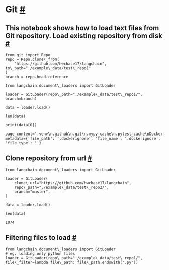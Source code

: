  Git
 [#](#git "Permalink to this headline")
=============================================
 This notebook shows how to load text files from Git repository.
 Load existing repository from disk
 [#](#load-existing-repository-from-disk "Permalink to this headline")
-----------------------------------------------------------------------------------------------------------
```
from git import Repo
repo = Repo.clone\_from(
    "https://github.com/hwchase17/langchain", to\_path="./example\_data/test\_repo1"
)
branch = repo.head.reference
```
```
from langchain.document\_loaders import GitLoader
```
```
loader = GitLoader(repo\_path="./example\_data/test\_repo1/", branch=branch)
```
```
data = loader.load()
```
```
len(data)
```
```
print(data[0])
```
```
page_content='.venv\n.github\n.git\n.mypy_cache\n.pytest_cache\nDockerfile' metadata={'file_path': '.dockerignore', 'file_name': '.dockerignore', 'file_type': ''}
```
 Clone repository from url
 [#](#clone-repository-from-url "Permalink to this headline")
-----------------------------------------------------------------------------------------
```
from langchain.document\_loaders import GitLoader
```
```
loader = GitLoader(
    clone\_url="https://github.com/hwchase17/langchain",
    repo\_path="./example\_data/test\_repo2/",
    branch="master",
)
```
```
data = loader.load()
```
```
len(data)
```
```
1074
```
 Filtering files to load
 [#](#filtering-files-to-load "Permalink to this headline")
-------------------------------------------------------------------------------------
```
from langchain.document\_loaders import GitLoader
# eg. loading only python files
loader = GitLoader(repo\_path="./example\_data/test\_repo1/", file\_filter=lambda file\_path: file\_path.endswith(".py"))
```